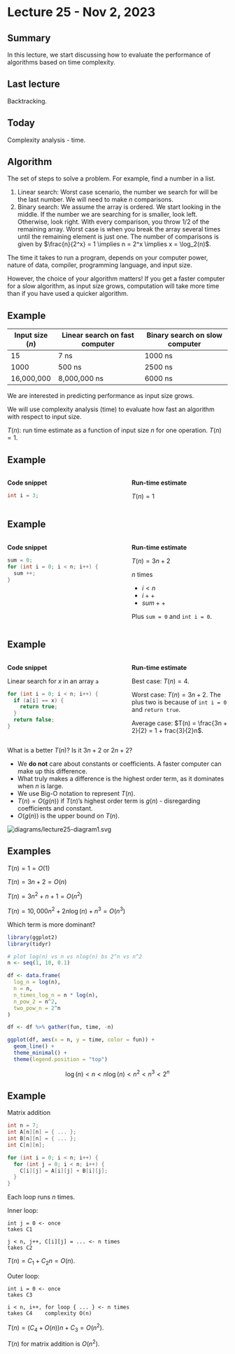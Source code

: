 # Lecture 25 - Nov 2, 2023

## Summary

In this lecture, we start discussing how to evaluate the performance of
algorithms based on time complexity.

## Last lecture

Backtracking.

## Today

Complexity analysis - time.

## Algorithm

The set of steps to solve a problem. For example, find a number in a list.

1. Linear search: Worst case scenario, the number we search for will be the last
 number. We will need to make $n$ comparisons.
2. Binary search: We assume the array is ordered. We start looking in the
  middle. If the number we are searching for is smaller, look left. Otherwise,
  look right. With every comparison, you throw 1/2 of the remaining array. Worst
  case is when you break the array several times until the remaining element
  is just one. The number of comparisons is given by
  $\frac{n}{2^x} = 1 \implies n = 2^x \implies x = \log_2(n)$.

The time it takes to run a program, depends on your computer power, nature of
data, compiler, programming language, and input size.

However, the choice of your algorithm matters! If you get a faster computer for
a slow algorithm, as input size grows, computation will take more time than if
you have used a quicker algorithm.

::: {.callout-note icon=false}
## Example

| Input size ($n$) | Linear search on fast computer | Binary search  on slow computer|
|------------------|--------------------------------|--------------------------------|
| 15               | 7 ns                           | 1000 ns                        |
| 1000             | 500 ns                         | 2500 ns                        |
| 16,000,000       | 8,000,000 ns                   | 6000 ns                        |
:::

We are interested in predicting performance as input size grows.

We will use complexity analysis (time) to evaluate how fast an algorithm with
respect to input size.

$T(n)$: run time estimate as a function of input size $n$ for one operation.
$T(n) = 1$.

::: {.callout-note icon=false}
## Example

::: {.columns}

::: {.column width="47.5%"}
**Code snippet**

```cpp
int i = 3;
```

:::

::: {.column width="5%"}
<!-- empty column to create gap -->
:::

::: {.column width="47.5%"}
**Run-time estimate**

$T(n) = 1$
:::

:::
:::

::: {.callout-note icon=false}
## Example

::: {.columns}

::: {.column width="47.5%"}
**Code snippet**

```cpp
sum = 0;
for (int i = 0; i < n; i++) {
  sum ++;
}
```

:::

::: {.column width="5%"}
<!-- empty column to create gap -->
:::

::: {.column width="47.5%"}
**Run-time estimate**

$T(n) = 3n + 2$

$n$ times

* $i < n$
* $i++$
* $sum++$

Plus `sum = 0` and `int i = 0`.

:::

:::
:::

::: {.callout-note icon=false}
## Example

::: {.columns}

::: {.column width="47.5%"}
**Code snippet**

Linear search for $x$ in an array `a`
```cpp
for (int i = 0; i < n; i++) {
  if (a[i] == x) {
    return true;
  }
  return false;
}
```

:::

::: {.column width="5%"}
<!-- empty column to create gap -->
:::

::: {.column width="47.5%"}
**Run-time estimate**

Best case: $T(n) = 4$.

Worst case: $T(n) = 3n + 2$. The plus two is because of `int i = 0` and
`return true`.

Average case: $T(n) = \frac{3n + 2}{2} = 1 + frac{3}{2}n$.
:::

:::
:::

What is a better $T(n)$? Is it $3n + 2$ or $2n + 2$?

* We **do not** care about constants or coefficients. A faster computer can make
 up this difference.
* What truly makes a difference is the highest order term, as it dominates when
  $n$ is large.
* We use Big-O notation to represent $T(n)$.
* $T(n) = O(g(n))$ if $T(n)$'s highest order term is $g(n)$ - disregarding
  coefficients and constant.
* $O(g(n))$ is the upper bound on $T(n)$.

<img src="diagrams/lecture25-diagram1.svg" alt="diagrams/lecture25-diagram1.svg">

::: {.callout-note icon=false}
## Examples

$T(n) = 1 = O(1)$

$T(n) = 3n + 2 = O(n)$

$T(n) = 3n^2 + n + 1 = O(n^2)$

$T(n) = 10,000n^2 + 2 n \log(n) + n^3 = O(n^3)$
:::

Which term is more dominant?

```r
library(ggplot2)
library(tidyr)

# plot log(n) vs n vs nlog(n) bs 2^n vs n^2
n <- seq(1, 10, 0.1)

df <- data.frame(
  log_n = log(n),
  n = n,
  n_times_log_n = n * log(n),
  n_pow_2 = n^2,
  two_pow_n = 2^n
)

df <- df %>% gather(fun, time, -n)

ggplot(df, aes(x = n, y = time, color = fun)) +
  geom_line() +
  theme_minimal() +
  theme(legend.position = "top")
```

$$
\log(n) < n < n \log(n) < n^2 < n^3 < 2^n
$$

::: {.callout-note icon=false}
## Example

Matrix addition

```cpp
int n = 7;
int A[n][n] = { ... };
int B[n][n] = { ... };
int C[n][n];

for (int i = 0; i < n; i++) {
  for (int j = 0; i < n; i++) {
    C[i][j] = A[i][j] + B[i][j];
  }
}
```

Each loop runs $n$ times.

Inner loop:

```
int j = 0 <- once
takes C1

j < n, j++, C[i][j] = ... <- n times
takes C2
```

$T(n) = C_1 + C_2 n = O(n)$.

Outer loop:

```
int i = 0 <- once
takes C3

i < n, i++, for loop { ... } <- n times
takes C4    complexity O(n)
```

$T(n) = (C_4 + O(n))n + C_3 = O(n^2)$.

$T(n)$ for matrix addition is $O(n^2)$.
:::
